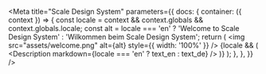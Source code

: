 

<Meta
  title="Scale Design System"
  parameters={{
    docs: {
      container: ({ context }) => {
        const locale = context && context.globals && context.globals.locale;
        const alt =
          locale === 'en'
            ? 'Welcome to Scale Design System'
            : 'Wilkommen beim Scale Design System';
        return (
          <DocsContainer context={context}>
            <img src="assets/welcome.png" alt={alt} style={{ width: '100%' }} />
            {locale && (
              <Description markdown={locale === 'en' ? text_en : text_de} />
            )}
          </DocsContainer>
        );
      },
    },
  }}
/>
